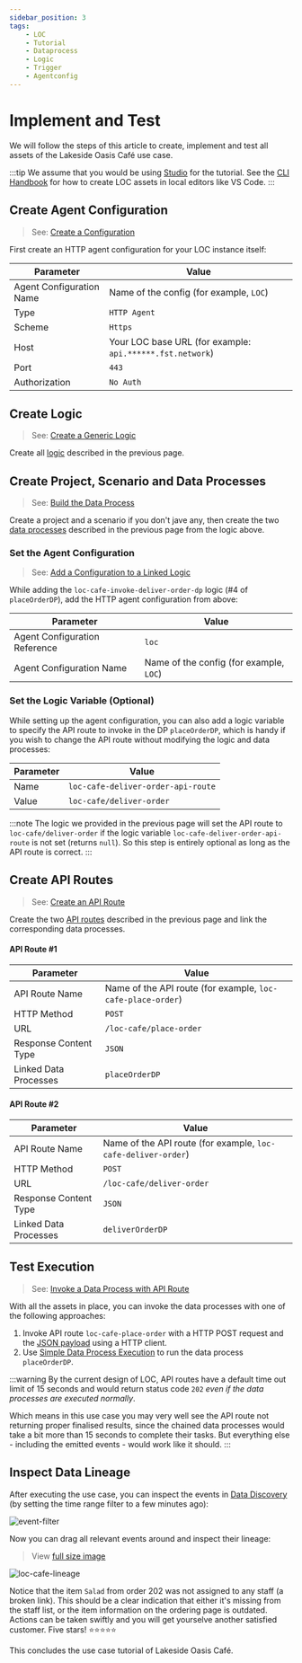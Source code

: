 ```yaml
---
sidebar_position: 3
tags:
    - LOC
    - Tutorial
    - Dataprocess
    - Logic
    - Trigger
    - Agentconfig
---
```


# Implement and Test

We will follow the steps of this article to create, implement and test all assets of the Lakeside Oasis Café use case.

:::tip
We assume that you would be using [Studio](/legacy/0.9/category/studio-guide) for the tutorial. See the [CLI Handbook](/legacy/0.9/category/cli-handbook) for how to create LOC assets in local editors like VS Code.
:::

## Create Agent Configuration

> See: [Create a Configuration](/legacy/0.9/tutorials/http-agent-configuration#create-a-configuration)

First create an HTTP agent configuration for your LOC instance itself:

| Parameter                | Value                                                     |
| ------------------------ | --------------------------------------------------------- |
| Agent Configuration Name | Name of the config (for example, `LOC`)                   |
| Type                     | `HTTP Agent`                                              |
| Scheme                   | `Https`                                                   |
| Host                     | Your LOC base URL (for example: `api.******.fst.network`) |
| Port                     | `443`                                                     |
| Authorization            | `No Auth`                                                 |

## Create Logic

> See: [Create a Generic Logic](/legacy/0.9/quickstart#create-a-generic-logic)

Create all [logic](/legacy/0.9/use-cases/loc-cafe/system-design#logic-design) described in the previous page.

## Create Project, Scenario and Data Processes

> See: [Build the Data Process](/legacy/0.9/quickstart#build-the-data-process)

Create a project and a scenario if you don't jave any, then create the two [data processes](/legacy/0.9/use-cases/loc-cafe/system-design#data-process-design) described in the previous page from the logic above.

### Set the Agent Configuration

> See: [Add a Configuration to a Linked Logic](/legacy/0.9/tutorials/http-agent-configuration#add-a-configuration-to-a-linked-logic)

While adding the `loc-cafe-invoke-deliver-order-dp` logic (#4 of `placeOrderDP`), add the HTTP agent configuration from above:

| Parameter                     | Value                                   |
| ----------------------------- | --------------------------------------- |
| Agent Configuration Reference | `loc`                                   |
| Agent Configuration Name      | Name of the config (for example, `LOC`) |

### Set the Logic Variable (Optional)

While setting up the agent configuration, you can also add a logic variable to specify the API route to invoke in the DP `placeOrderDP`, which is handy if you wish to change the API route without modifying the logic and data processes:

| Parameter | Value                              |
| --------- | ---------------------------------- |
| Name      | `loc-cafe-deliver-order-api-route` |
| Value     | `loc-cafe/deliver-order`           |

:::note
The logic we provided in the previous page will set the API route to `loc-cafe/deliver-order` if the logic variable `loc-cafe-deliver-order-api-route` is not set (returns `null`). So this step is entirely optional as long as the API route is correct.
:::

## Create API Routes

> See: [Create an API Route](/legacy/0.9/tutorials/create-api-route)

Create the two [API routes](/legacy/0.9/use-cases/loc-cafe/system-design#api-routes) described in the previous page and link the corresponding data processes.

#### API Route #1

| Parameter             | Value                                                       |
| --------------------- | ----------------------------------------------------------- |
| API Route Name        | Name of the API route (for example, `loc-cafe-place-order`) |
| HTTP Method           | `POST`                                                      |
| URL                   | `/loc-cafe/place-order`                                     |
| Response Content Type | `JSON`                                                      |
| Linked Data Processes | `placeOrderDP`                                              |

#### API Route #2

| Parameter             | Value                                                         |
| --------------------- | ------------------------------------------------------------- |
| API Route Name        | Name of the API route (for example, `loc-cafe-deliver-order`) |
| HTTP Method           | `POST`                                                        |
| URL                   | `/loc-cafe/deliver-order`                                     |
| Response Content Type | `JSON`                                                        |
| Linked Data Processes | `deliverOrderDP`                                              |

## Test Execution

> See: [Invoke a Data Process with API Route](/legacy/0.9/tutorials/create-api-route#invoke-a-data-process-with-api-route)

With all the assets in place, you can invoke the data processes with one of the following approaches:

1. Invoke API route `loc-cafe-place-order` with a HTTP POST request and the [JSON payload](/legacy/0.9/use-cases/loc-cafe/system-design#order-payload-example) using a HTTP client.
2. Use [Simple Data Process Execution](/legacy/0.9/quickstart#run-the-data-process---simple-data-process-execution) to run the data process `placeOrderDP`.

:::warning
By the current design of LOC, API routes have a default time out limit of 15 seconds and would return status code `202` _even if the data processes are executed normally_.

Which means in this use case you may very well see the API route not returning proper finalised results, since the chained data processes would take a bit more than 15 seconds to complete their tasks. But everything else - including the emitted events - would work like it should.
:::

## Inspect Data Lineage

After executing the use case, you can inspect the events in [Data Discovery](/legacy/0.9/studio-guide/data-discovery) (by setting the time range filter to a few minutes ago):

<div className="center-padded-sm">
    <img src={require("./img/event-filter.png").default} alt="event-filter" />
</div>

Now you can drag all relevant events around and inspect their lineage:

> View [full size image](./img/loc-cafe-lineage.png)

<div className="center-padded-sm">
    <img
        src={require("./img/loc-cafe-lineage.png").default}
        alt="loc-cafe-lineage"
    />
</div>

Notice that the item `Salad` from order 202 was not assigned to any staff (a broken link). This should be a clear indication that either it's missing from the staff list, or the item information on the ordering page is outdated. Actions can be taken swiftly and you will get yourselve another satisfied customer. Five stars! ⭐⭐⭐⭐⭐

This concludes the use case tutorial of Lakeside Oasis Café.
